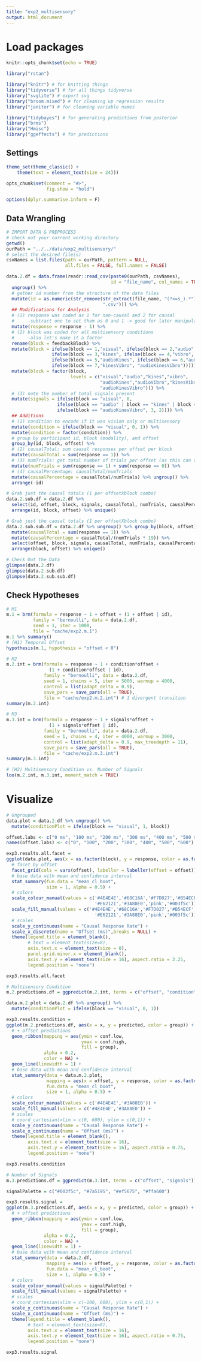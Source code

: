 ```yaml
---
title: "exp2_multisensory"
output: html_document
---
```


# Load packages 
```r
knitr::opts_chunk$set(echo = TRUE)

library("rstan")

library("knitr") # for knitting things
library("tidyverse") # for all things tidyverse
library("svglite") # export svg
library("broom.mixed") # for cleaning up regression results
library("janitor") # for cleaning variable names

library("tidybayes") # for generating predictions from posterior
library("brms")
library("Hmisc")
library("ggeffects") # for predictions
```

## Settings
```r
theme_set(theme_classic() + 
    theme(text = element_text(size = 24)))

opts_chunk$set(comment = "#>",
               fig.show = "hold")

options(dplyr.summarise.inform = F)
```


## Data Wrangling
```r
# IMPORT DATA & PREPROCESS
# check out your current working directory
getwd()
ourPath = "../../data/exp2_multisensory/"
# select the desired file(s)
csvNames = list.files(path = ourPath, pattern = NULL, 
                      all.files = FALSE, full.names = FALSE)

data.2.df = data.frame(readr::read_csv(paste0(ourPath, csvNames), 
                                       id = "file_name", col_names = TRUE)) %>% 
  ungroup() %>% 
  # gather id number from the structure of the data files
  mutate(id = as.numeric(str_remove(str_extract(file_name, "(?<=s_).*"),
                                    ".csv"))) %>%
  ## Modifications for Analysis
  # (1) response was coded as 1 for non-causal and 2 for causal
  #     -subtract one to set them as 0 and 1 -> good for later manipulation
  mutate(response = response - 1) %>% 
  # (2) block was coded for all multisensory conditions
  #     -also let's make it a factor 
  rename(block = feedbackBlock) %>% 
  mutate(block = ifelse(block == 1,"visual", ifelse(block == 2,"audio",
                 ifelse(block == 3,"kines", ifelse(block == 4,"vibro",
                 ifelse(block == 5,"audioKines", ifelse(block == 6,"audioVibro", 
                 ifelse(block == 7,"kinesVibro", "audioKinesVibro")))))))) %>% 
  mutate(block = factor(block,
                        levels = c("visual","audio","kines","vibro",
                                   "audioKines","audioVibro","kinesVibro",
                                   "audioKinesVibro"))) %>%
  # (3) note the number of total signals present
  mutate(signals = ifelse(block == "visual", 0, 
                   ifelse(block == "audio" | block == "kines" | block == "vibro", 1, 
                   ifelse(block == "audioKinesVibro", 3, 2)))) %>% 
  ## Additions
  # (1) condition to encode if it was vision only or multisensory
  mutate(condition = ifelse(block == "visual", 0, 1)) %>% 
  mutate(condition = factor(condition)) %>%
  # group by participant id, block (modality), and offset
  group_by(id, block, offset) %>% 
  # (2) causalTotal: sum causal responses per offset per block
  mutate(causalTotal = sum(response == 1)) %>% 
  # (3) numTrials: get total number of trials per offset (as this can change)
  mutate(numTrials = sum(response == 1) + sum(response == 0)) %>%
  # (4) causalPercentage: causalTotal/numTrials
  mutate(causalPercentage = causalTotal/numTrials) %>% ungroup() %>% 
  arrange(-id)

# Grab just the causal totals (1 per offsetXblock combo)
data.2.sub.df = data.2.df %>% 
  select(id, offset, block, signals, causalTotal, numTrials, causalPercentage) %>% 
  arrange(id, block, offset) %>% unique()

# Grab just the causal totals (1 per offsetXblock combo)
data.2.sub.sub.df = data.2.df %>% ungroup() %>% group_by(block, offset) %>% 
  mutate(causalTotal = sum(response == 1)) %>% 
  mutate(causalPercentage = causalTotal/(numTrials * 19)) %>% 
  select(offset, block, signals, causalTotal, numTrials, causalPercentage) %>% 
  arrange(block, offset) %>% unique()

# Check Out the Data
glimpse(data.2.df)
glimpse(data.2.sub.df)
glimpse(data.2.sub.sub.df)
```

## Check Hypotheses
```r
# M1
m.1 = brm(formula = response ~ 1 + offset + (1 + offset | id),
          family = "bernoulli", data = data.2.df,
          seed = 1, iter = 1000,
          file = "cache/exp2.m.1")
m.1 %>% summary()
# (H1) Temporal Offset
hypothesis(m.1, hypothesis = "offset < 0")

# M2
m.2.int = brm(formula = response ~ 1 + condition*offset +
                (1 + condition*offset | id),
              family = "bernoulli", data = data.2.df,
              seed = 1, chains = 5, iter = 5000, warmup = 4000, 
              control = list(adapt_delta = 0.9), 
              save_pars = save_pars(all = TRUE), 
              file = "cache/exp2.m.2.int") # 1 divergent transition
summary(m.2.int)

# M3
m.3.int = brm(formula = response ~ 1 + signals*offset + 
                (1 + signals*offset | id),
              family = "bernoulli", data = data.2.df,
              seed = 1, chains = 4, iter = 4000, warmup = 3000,
              control = list(adapt_delta = 0.9, max_treedepth = 11),
              save_pars = save_pars(all = TRUE),
              file = "cache/exp2.m.3.int")
summary(m.3.int)

# (H2) Multisensory Condition vs. Number of Signals
loo(m.2.int, m.3.int, moment_match = TRUE)
```

# Visualize
```r
# Ungrouped
data.plot = data.2.df %>% ungroup() %>% 
  mutate(conditionPlot = ifelse(block == "visual", 1, block))

offset.labs <- c("0 ms", "100 ms", "200 ms", "300 ms", "400 ms", "500 ms", "600 ms")
names(offset.labs) <- c("0", "100", "200", "300", "400", "500", "600")

exp3.results.all.facet = 
ggplot(data.plot, aes(x = as.factor(block), y = response, color = as.factor(block))) +
  # facet by offset
  facet_grid(cols = vars(offset), labeller = labeller(offset = offset)) +
  # base data with mean and confidence interval
  stat_summary(fun.data = "mean_cl_boot",
               size = 1, alpha = 0.5) +
  # colors
  scale_colour_manual(values = c('#4E4E4E','#68C16A','#F7D027','#B54ECF',
                                 '#E62121','#3A88E0','pink','#003f5c')) +
  scale_fill_manual(values = c('#4E4E4E','#68C16A','#F7D027','#B54ECF',
                                 '#E62121','#3A88E0','pink','#003f5c')) +
  # scales
  scale_y_continuous(name = "Causal Response Rate") +
  scale_x_discrete(name = "Offset (ms)",breaks = NULL) +
  theme(legend.title = element_blank(),
        # text = element_text(size=8),
        axis.text.x = element_text(size = 0),
        panel.grid.minor.x = element_blank(),
        axis.text.y = element_text(size = 16), aspect.ratio = 2.25, 
        legend.position = "none")

exp3.results.all.facet
```


```r
# Multisensory Condition
m.2.predictions.df = ggpredict(m.2.int, terms = c("offset", "condition"))

data.m.2.plot = data.2.df %>% ungroup() %>% 
  mutate(conditionPlot = ifelse(block == "visual", 0, 1))

exp3.results.condition = 
ggplot(m.2.predictions.df, aes(x = x, y = predicted, color = group)) +
  # + offset predictions
  geom_ribbon(mapping = aes(ymin = conf.low,
                            ymax = conf.high,
                            fill = group),
              alpha = 0.2,
              color = NA) +
  geom_line(linewidth = 1) +
  # base data with mean and confidence interval
  stat_summary(data = data.m.2.plot,
               mapping = aes(x = offset, y = response, color = as.factor(conditionPlot)),
               fun.data = "mean_cl_boot",
               size = 1, alpha = 0.5) + 
  # colors
  scale_colour_manual(values = c('#4E4E4E','#3A88E0')) + 
  scale_fill_manual(values = c('#4E4E4E','#3A88E0')) + 
  # scales
  # coord_cartesian(xlim = c(0, 600), ylim = c(0,1)) +
  scale_y_continuous(name = "Causal Response Rate") +
  scale_x_continuous(name = "Offset (ms)") +
  theme(legend.title = element_blank(),
        axis.text.x = element_text(size = 16),
        axis.text.y = element_text(size = 16), aspect.ratio = 0.75, 
        legend.position = "none")

exp3.results.condition
```

```r
# Number of Signals
m.3.predictions.df = ggpredict(m.3.int, terms = c("offset", "signals"))

signalPalette = c("#003f5c", "#7a5195", "#ef5675", "#ffa600")

exp3.results.signal = 
ggplot(m.3.predictions.df, aes(x = x, y = predicted, color = group)) +
  # + offset predictions
  geom_ribbon(mapping = aes(ymin = conf.low,
                            ymax = conf.high,
                            fill = group),
              alpha = 0.2,
              color = NA) +
  geom_line(linewidth = 1) +
  # base data with mean and confidence interval
  stat_summary(data = data.2.df,
               mapping = aes(x = offset, y = response, color = as.factor(signals)),
               fun.data = "mean_cl_boot",
               size = 1, alpha = 0.5) +
  # colors
  scale_colour_manual(values = signalPalette) +
  scale_fill_manual(values = signalPalette) +
  # scales
  # coord_cartesian(xlim = c(-100, 600), ylim = c(0,1)) +
  scale_y_continuous(name = "Causal Response Rate") +
  scale_x_continuous(name = "Offset (ms)") +
  theme(legend.title = element_blank(),
        # text = element_text(size=8),
        axis.text.x = element_text(size = 16),
        axis.text.y = element_text(size = 16), aspect.ratio = 0.75, 
        legend.position = "none")

exp3.results.signal
```

